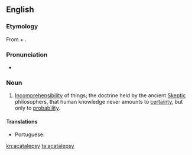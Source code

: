 ==English==

===Etymology===
From {{der|en|grc|α-}} + {{m|grc|καταλαμβάνειν||to seize}}.

===Pronunciation===
* {{a|US}} {{IPA|/eɪˈkæ.tə.lɛp.si/|/əˈkæ.tə.lɛp.si/|lang=en}}

===Noun===
{{en-noun|-}}

# [[incomprehensibility|Incomprehensibility]] of things; the doctrine held by the ancient [[Skeptic]] philosophers, that human knowledge never amounts to [[certainty]], but only to [[probability]].

====Translations====
{{trans-top|the doctrine that human knowledge never amounts to certainty}}
* Portuguese: {{t|pt|acatalepsia|f}}
{{trans-mid}}
{{trans-bottom}}

[[kn:acatalepsy]]
[[ta:acatalepsy]]